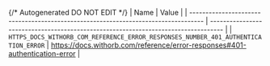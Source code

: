 {/* Autogenerated DO NOT EDIT  */}
| Name                                                                               | Value                                                                              |
| ---------------------------------------------------------------------------------- | ---------------------------------------------------------------------------------- |
| `HTTPS_DOCS_WITHORB_COM_REFERENCE_ERROR_RESPONSES_NUMBER_401_AUTHENTICATION_ERROR` | https://docs.withorb.com/reference/error-responses#401-authentication-error        |